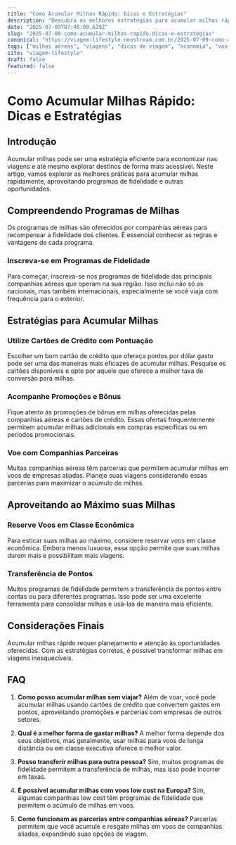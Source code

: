 ```yaml
---
title: "Como Acumular Milhas Rápido: Dicas e Estratégias"
description: "Descubra as melhores estratégias para acumular milhas rápido e aproveitar ao máximo suas viagens. Dicas práticas e informações essenciais."
date: "2025-07-09T07:40:09.639Z"
slug: "2025-07-09-como-acumular-milhas-rapido-dicas-e-estrategias"
canonical: "https://viagem-lifestyle.neostream.com.br/2025-07-09-como-acumular-milhas-rapido-dicas-e-estrategias"
tags: ["milhas aéreas", "viagens", "dicas de viagem", "economia", "voo low cost"]
site: "viagem-lifestyle"
draft: false
featured: false
---
```


# Como Acumular Milhas Rápido: Dicas e Estratégias

## Introdução
Acumular milhas pode ser uma estratégia eficiente para economizar nas viagens e até mesmo explorar destinos de forma mais acessível. Neste artigo, vamos explorar as melhores práticas para acumular milhas rapidamente, aproveitando programas de fidelidade e outras oportunidades.

## Compreendendo Programas de Milhas
Os programas de milhas são oferecidos por companhias aéreas para recompensar a fidelidade dos clientes. É essencial conhecer as regras e vantagens de cada programa.

### Inscreva-se em Programas de Fidelidade
Para começar, inscreva-se nos programas de fidelidade das principais companhias aéreas que operam na sua região. Isso inclui não só as nacionais, mas também internacionais, especialmente se você viaja com frequência para o exterior.

## Estratégias para Acumular Milhas

### Utilize Cartões de Crédito com Pontuação
Escolher um bom cartão de crédito que ofereça pontos por dólar gasto pode ser uma das maneiras mais eficazes de acumular milhas. Pesquise os cartões disponíveis e opte por aquele que oferece a melhor taxa de conversão para milhas.

### Acompanhe Promoções e Bônus
Fique atento às promoções de bônus em milhas oferecidas pelas companhias aéreas e cartões de crédito. Essas ofertas frequentemente permitem acumular milhas adicionais em compras específicas ou em períodos promocionais.

### Voe com Companhias Parceiras
Muitas companhias aéreas têm parcerias que permitem acumular milhas em voos de empresas aliadas. Planeje suas viagens considerando essas parcerias para maximizar o acúmulo de milhas.

## Aproveitando ao Máximo suas Milhas

### Reserve Voos em Classe Econômica
Para esticar suas milhas ao máximo, considere reservar voos em classe econômica. Embora menos luxuosa, essa opção permite que suas milhas durem mais e possibilitam mais viagens.

### Transferência de Pontos
Muitos programas de fidelidade permitem a transferência de pontos entre contas ou para diferentes programas. Isso pode ser uma excelente ferramenta para consolidar milhas e usá-las de maneira mais eficiente.

## Considerações Finais
Acumular milhas rápido requer planejamento e atenção às oportunidades oferecidas. Com as estratégias corretas, é possível transformar milhas em viagens inesquecíveis.

## FAQ

1. **Como posso acumular milhas sem viajar?**
   Além de voar, você pode acumular milhas usando cartões de crédito que convertem gastos em pontos, aproveitando promoções e parcerias com empresas de outros setores.

2. **Qual é a melhor forma de gastar milhas?**
   A melhor forma depende dos seus objetivos, mas geralmente, usar milhas para voos de longa distância ou em classe executiva oferece o melhor valor.

3. **Posso transferir milhas para outra pessoa?**
   Sim, muitos programas de fidelidade permitem a transferência de milhas, mas isso pode incorrer em taxas.

4. **É possível acumular milhas com voos low cost na Europa?**
   Sim, algumas companhias low cost têm programas de fidelidade que permitem o acúmulo de milhas em voos.

5. **Como funcionam as parcerias entre companhias aéreas?**
   Parcerias permitem que você acumule e resgate milhas em voos de companhias aliadas, expandindo suas opções de viagem.